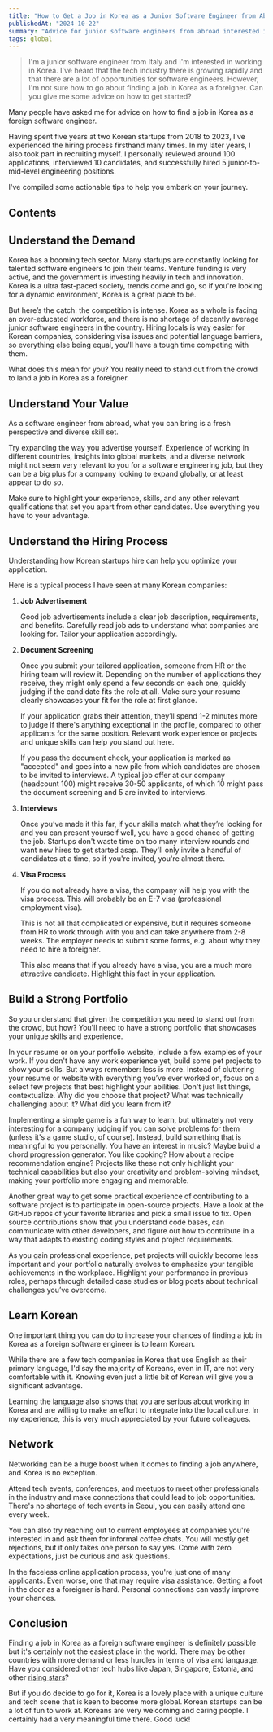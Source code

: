 ```yaml
---
title: "How to Get a Job in Korea as a Junior Software Engineer from Abroad"
publishedAt: "2024-10-22"
summary: "Advice for junior software engineers from abroad interested in working in Korea."
tags: global
---
```


> I'm a junior software engineer from Italy and I'm interested in working in Korea.
> I've heard that the tech industry there is growing rapidly and that there are a lot of opportunities for software engineers.
> However, I'm not sure how to go about finding a job in Korea as a foreigner. Can you give me some advice on how to get started?

Many people have asked me for advice on how to find a job in Korea as a foreign software engineer.

Having spent five years at two Korean startups from 2018 to 2023,
I’ve experienced the hiring process firsthand many times.
In my later years, I also took part in recruiting myself.
I personally reviewed around 100 applications, interviewed 10 candidates, and successfully hired 5 junior-to-mid-level engineering positions.

I've compiled some actionable tips to help you embark on your journey.

## Contents

## Understand the Demand

Korea has a booming tech sector. Many startups are constantly looking for talented software engineers to join their teams.
Venture funding is very active, and the government is investing heavily in tech and innovation.
Korea is a ultra fast-paced society, trends come and go, so if you're looking for a dynamic environment, Korea is a great place to be.

But here’s the catch: the competition is intense. Korea as a whole is facing an over-educated workforce,
and there is no shortage of decently average junior software engineers in the country.
Hiring locals is way easier for Korean companies, considering visa issues and potential language barriers,
so everything else being equal, you'll have a tough time competing with them.

What does this mean for you? You really need to stand out from the crowd to land a job in Korea as a foreigner.

## Understand Your Value

As a software engineer from abroad, what you can bring is a fresh perspective and diverse skill set.

Try expanding the way you advertise yourself.
Experience of working in different countries, insights into global markets, and a diverse network might not seem very relevant to you for a software engineering job,
but they can be a big plus for a company looking to expand globally, or at least appear to do so.

Make sure to highlight your experience, skills, and any other relevant qualifications that set you apart from other candidates.
Use everything you have to your advantage.

## Understand the Hiring Process

Understanding how Korean startups hire can help you optimize your application.

Here is a typical process I have seen at many Korean companies:

1. **Job Advertisement**

   Good job advertisements include a clear job description, requirements, and benefits.
   Carefully read job ads to understand what companies are looking for.
   Tailor your application accordingly.

2. **Document Screening**

   Once you submit your tailored application, someone from HR or the hiring team will review it.
   Depending on the number of applications they receive, they might only spend a few seconds on each one,
   quickly judging if the candidate fits the role at all. Make sure your resume clearly showcases your fit for the role at first glance.

   If your application grabs their attention, they’ll spend 1-2 minutes more to judge if there's anything exceptional in the profile,
   compared to other applicants for the same position.
   Relevant work experience or projects and unique skills can help you stand out here.

   If you pass the document check, your application is marked as "accepted" and goes into a new pile from which candidates are chosen to be invited to interviews.
   A typical job offer at our company (headcount 100) might receive 30-50 applicants, of which 10 might pass the document screening and 5 are invited to interviews.

3. **Interviews**

   Once you’ve made it this far, if your skills match what they’re looking for and you can present yourself well,
   you have a good chance of getting the job.
   Startups don't waste time on too many interview rounds and want new hires to get started asap.
   They'll only invite a handful of candidates at a time, so if you're invited, you're almost there.

4. **Visa Process**

   If you do not already have a visa, the company will help you with the visa process.
   This will probably be an E-7 visa (professional employment visa).

   This is not all that complicated or expensive, but it requires someone from HR to work through with you and can take anywhere from 2-8 weeks.
   The employer needs to submit some forms, e.g. about why they need to hire a foreigner.

   This also means that if you already have a visa, you are a much more attractive candidate. Highlight this fact in your application.

## Build a Strong Portfolio

So you understand that given the competition you need to stand out from the crowd, but how?
You'll need to have a strong portfolio that showcases your unique skills and experience.

In your resume or on your portfolio website, include a few examples of your work.
If you don't have any work experience yet, build some pet projects to show your skills.
But always remember: less is more.
Instead of cluttering your resume or website with everything you’ve ever worked on, focus on a select few projects that best highlight your abilities.
Don't just list things, contextualize. Why did you choose that project? What was technically challenging about it? What did you learn from it?

Implementing a simple game is a fun way to learn, but ultimately not very interesting for a company judging if you can solve problems for them (unless it's a game studio, of course).
Instead, build something that is meaningful to you personally.
You have an interest in music? Maybe build a chord progression generator.
You like cooking? How about a recipe recommendation engine?
Projects like these not only highlight your technical capabilities but also your creativity and problem-solving mindset, making your portfolio more engaging and memorable.

Another great way to get some practical experience of contributing to a software project is to participate in open-source projects.
Have a look at the GitHub repos of your favorite libraries and pick a small issue to fix.
Open source contributions show that you understand code bases, can communicate with other developers, and figure out how to contribute in a way that adapts to existing coding styles and project requirements.

As you gain professional experience, pet projects will quickly become less important
and your portfolio naturally evolves to emphasize your tangible achievements in the workplace.
Highlight your performance in previous roles, perhaps through detailed case studies or blog posts about technical challenges you’ve overcome.

## Learn Korean

One important thing you can do to increase your chances of finding a job in Korea as a foreign software engineer is to learn Korean.

While there are a few tech companies in Korea that use English as their primary language,
I'd say the majority of Koreans, even in IT, are not very comfortable with it.
Knowing even just a little bit of Korean will give you a significant advantage.

Learning the language also shows that you are serious about working in Korea and are willing to make an effort to integrate into the local culture.
In my experience, this is very much appreciated by your future colleagues.

## Network

Networking can be a huge boost when it comes to finding a job anywhere, and Korea is no exception.

Attend tech events, conferences, and meetups to meet other professionals in the industry and make connections that could lead to job opportunities.
There's no shortage of tech events in Seoul, you can easily attend one every week.

You can also try reaching out to current employees at companies you're interested in and ask them for informal coffee chats.
You will mostly get rejections, but it only takes one person to say yes.
Come with zero expectations, just be curious and ask questions.

In the faceless online application process, you're just one of many applicants. Even worse, one that may require visa assistance.
Getting a foot in the door as a foreigner is hard.
Personal connections can vastly improve your chances.

## Conclusion

Finding a job in Korea as a foreign software engineer is definitely possible
but it's certainly not the easiest place in the world.
There may be other countries with more demand or less hurdles in terms of visa and language.
Have you considered other tech hubs like Japan, Singapore, Estonia, and other [rising stars](https://dealroom.co/guides/top-tech-ecosystems#rising-stars)?

But if you do decide to go for it, Korea is a lovely place with a unique culture and tech scene that is keen to become more global.
Korean startups can be a lot of fun to work at.
Koreans are very welcoming and caring people.
I certainly had a very meaningful time there.
Good luck!

